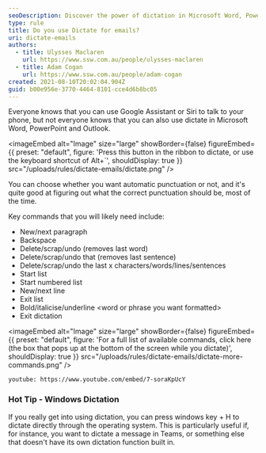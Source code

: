```yaml
---
seoDescription: Discover the power of dictation in Microsoft Word, PowerPoint, and Outlook! Use voice commands to create emails, reports, and more with ease.
type: rule
title: Do you use Dictate for emails?
uri: dictate-emails
authors:
  - title: Ulysses Maclaren
    url: https://www.ssw.com.au/people/ulysses-maclaren
  - title: Adam Cogan
    url: https://www.ssw.com.au/people/adam-cogan
created: 2021-08-10T20:02:04.904Z
guid: b00e956e-3770-4464-8101-cce4d6b8bc05
---
```


Everyone knows that you can use Google Assistant or Siri to talk to your phone, but not everyone knows that you can also use dictate in Microsoft Word, PowerPoint and Outlook.

<imageEmbed
  alt="Image"
  size="large"
  showBorder={false}
  figureEmbed={{
    preset: "default",
    figure: 'Press this button in the ribbon to dictate, or use the keyboard shortcut of Alt+`',
    shouldDisplay: true
  }}
  src="/uploads/rules/dictate-emails/dictate.png"
/>

You can choose whether you want automatic punctuation or not, and it's quite good at figuring out what the correct punctuation should be, most of the time.

Key commands that you will likely need include:

- New/next paragraph
- Backspace
- Delete/scrap/undo (removes last word)
- Delete/scrap/undo that (removes last sentence)
- Delete/scrap/undo the last x characters/words/lines/sentences
- Start list
- Start numbered list
- New/next line
- Exit list
- Bold/italicise/underline \<word or phrase you want formatted\>
- Exit dictation


<imageEmbed
  alt="Image"
  size="large"
  showBorder={false}
  figureEmbed={{
    preset: "default",
    figure: 'For a full list of available commands, click here (the box that pops up at the bottom of the screen while you dictate)',
    shouldDisplay: true
  }}
  src="/uploads/rules/dictate-emails/dictate-more-commands.png"
/>

`youtube: https://www.youtube.com/embed/7-soraKpUcY`

### Hot Tip - Windows Dictation

If you really get into using dictation, you can press windows key + H to dictate directly through the operating system. This is particularly useful if, for instance, you want to dictate a message in Teams, or something else that doesn't have its own dictation function built in.
